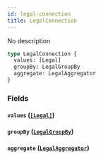```yaml
---
id: legal-connection
title: LegalConnection
---
```


No description

```graphql
type LegalConnection {
  values: [Legal]
  groupBy: LegalGroupBy
  aggregate: LegalAggregator
}
```

### Fields

#### `values` ([`[Legal]`](/v1/objects/legal))

#### `groupBy` ([`LegalGroupBy`](/v1/objects/legal-group-by))

#### `aggregate` ([`LegalAggregator`](/v1/objects/legal-aggregator))
